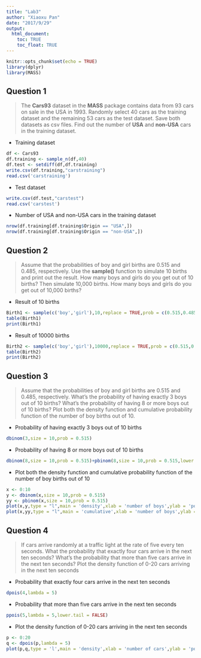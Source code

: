 ```yaml
---
title: "Lab3"
author: "Xiaoxu Pan"
date: "2017/9/29"
output: 
  html_document:
    toc: TRUE
    toc_float: TRUE
---
```


```r
knitr::opts_chunk$set(echo = TRUE)
library(dplyr)
library(MASS)
```

## Question 1
> The **Cars93** dataset in the **MASS** package contains data from 93 cars on sale in the USA in 1993. Randomly select 40 cars as the training dataset and the remaining 53 cars as the test dataset. Save both datasets as csv files. Find out the number of **USA** and **non-USA** cars in the training dataset.

  + Training dataset
```r
df <- Cars93
df.training <- sample_n(df,40)                                    
df.test <- setdiff(df,df.training)                                
write.csv(df.training,"carstraining")                              
read.csv('carstraining')

```
  + Test dataset
```r
write.csv(df.test,"carstest")
read.csv('carstest')
```
  + Number of USA and non-USA cars in the training dataset
```r
nrow(df.training[df.training$Origin == "USA",])                   
nrow(df.training[df.training$Origin == "non-USA",])
```

## Question 2
> Assume that the probabilities of boy and girl births are 0.515 and 0.485, respectively. Use the **sample()** function to simulate 10 births and print out the result. How many boys and girls do you get out of 10 births? Then simulate 10,000 births. How many boys and girls do you get out of 10,000 births?

  + Result of 10 births
```r
Birth1 <- sample(c('boy','girl'),10,replace = TRUE,prob = c(0.515,0.485))
table(Birth1)
print(Birth1)
```
  + Result of 10000 births
```r
Birth2 <- sample(c('boy','girl'),10000,replace = TRUE,prob = c(0.515,0.485))
table(Birth2)
print(Birth2)
```

## Question 3
> Assume that the probabilities of boy and girl births are 0.515 and 0.485, respectively. What’s the probability of having exactly 3 boys out of 10 births? What’s the probability of having 8 or more boys out of 10 births? Plot both the density function and cumulative probability function of the number of boy births out of 10. 

  + Probability of having exactly 3 boys out of 10 births
```r
dbinom(3,size = 10,prob = 0.515)
```
  + Probability of having 8 or more boys out of 10 births
```r
dbinom(8,size = 10,prob = 0.515)+pbinom(8,size = 10,prob = 0.515,lower.tail = FALSE)
```
  + Plot both the density function and cumulative probability function of the number of boy births out of 10
```r
x <- 0:10                                                               
y <- dbinom(x,size = 10,prob = 0.515)
yy <- pbinom(x,size = 10,prob = 0.515)
plot(x,y,type = "l",main = 'density',xlab = 'number of boys',ylab = 'possibility')
plot(x,yy,type = "l",main = 'cumulative',xlab = 'number of boys',ylab = 'possibility')

```

## Question 4
> If cars arrive randomly at a traffic light at the rate of five every ten seconds. What the probability that exactly four cars arrive in the next ten seconds? What’s the probability that more than five cars arrive in the next ten seconds? Plot the density function of 0-20 cars arriving in the next ten seconds

  + Probability that exactly four cars arrive in the next ten seconds
```r
dpois(4,lambda = 5)
```
  + Probability that more than five cars arrive in the next ten seconds
```r
ppois(5,lambda = 5,lower.tail = FALSE)
```
  + Plot the density function of 0-20 cars arriving in the next ten seconds
```r
p <- 0:20                                                               
q <- dpois(p,lambda = 5)
plot(p,q,type = 'l',main = 'density',xlab = 'number of cars',ylab = 'possibility')
```

